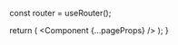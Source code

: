


  const router = useRouter();

  return (
    <NextIntlClientProvider
      locale={router.locale}
      messages={locales[router.locale]}
      timeZone="Europe/Vienna"
    >
      <Head>
        <meta name="viewport" content="width=device-width, initial-scale=1.0" />
        <link rel="shortcut icon" href="/static/favicon.ico" type="image/x-icon" />
        <link rel="icon" href="/static/favicon.ico" type="image/x-icon" />
        <title>Free Icon · Ls Icon</title>
      </Head>
      <Component {...pageProps} />
    </NextIntlClientProvider>
  );
}
